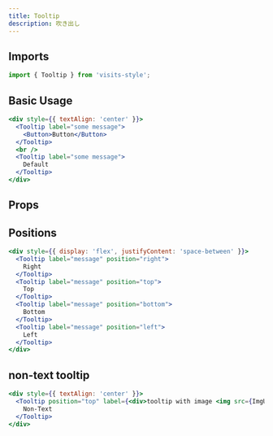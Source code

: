 ```yaml
---
title: Tooltip
description: 吹き出し
---
```


## Imports
```javascript
import { Tooltip } from 'visits-style';
```

## Basic Usage

```jsx live
<div style={{ textAlign: 'center' }}>
  <Tooltip label="some message">
    <Button>Button</Button>
  </Tooltip>
  <br />
  <Tooltip label="some message">
    Default
  </Tooltip>
</div>
```

## Props

## Positions

```jsx live
<div style={{ display: 'flex', justifyContent: 'space-between' }}>
  <Tooltip label="message" position="right">
    Right
  </Tooltip>
  <Tooltip label="message" position="top">
    Top
  </Tooltip>
  <Tooltip label="message" position="bottom">
    Bottom
  </Tooltip>
  <Tooltip label="message" position="left">
    Left
  </Tooltip>
</div>
```

## non-text tooltip

```jsx live
<div style={{ textAlign: 'center' }}>
  <Tooltip position="top" label={<div>tooltip with image <img src={ImgUrl} /></div>}>
    Non-Text
  </Tooltip>
</div>
```
